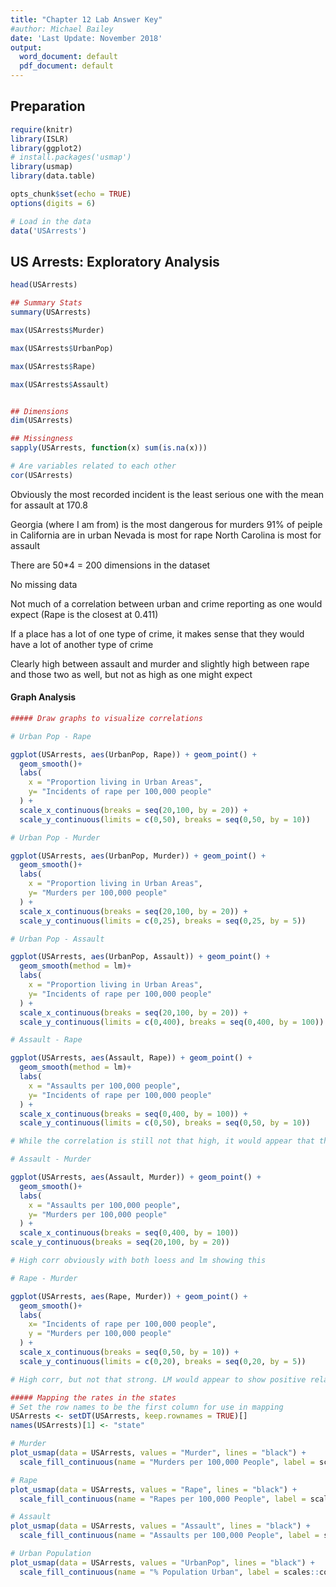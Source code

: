 ```yaml
---
title: "Chapter 12 Lab Answer Key"
#author: Michael Bailey
date: 'Last Update: November 2018'
output:
  word_document: default
  pdf_document: default
---
```

## Preparation
```r
require(knitr)
library(ISLR)
library(ggplot2)
# install.packages('usmap')
library(usmap)
library(data.table)

opts_chunk$set(echo = TRUE)
options(digits = 6)
```

```r
# Load in the data
data('USArrests')
```

## US Arrests: Exploratory Analysis

```r
head(USArrests)
```

```r

## Summary Stats
summary(USArrests)

max(USArrests$Murder)

max(USArrests$UrbanPop)

max(USArrests$Rape)

max(USArrests$Assault)


## Dimensions
dim(USArrests)

## Missingness
sapply(USArrests, function(x) sum(is.na(x)))

# Are variables related to each other
cor(USArrests)

```

Obviously the most recorded incident is the least serious one with the mean for assault at 170.8

Georgia (where I am from) is the most dangerous for murders 
91% of peiple in California are in urban
Nevada is most for rape
North Carolina is most for assault

There are 50*4 = 200 dimensions in the dataset

No missing data

Not much of a correlation between urban and crime reporting as one would expect (Rape is the closest at 0.411)

If a place has a lot of one type of crime, it makes sense that they would have a lot of another type of crime 

Clearly high between assault and murder and slightly high between rape and those two as well, but not as high as one might expect 

#### Graph Analysis 

```r

##### Draw graphs to visualize correlations

# Urban Pop - Rape

ggplot(USArrests, aes(UrbanPop, Rape)) + geom_point() +
  geom_smooth()+
  labs(
    x = "Proportion living in Urban Areas",
    y= "Incidents of rape per 100,000 people"
  ) +
  scale_x_continuous(breaks = seq(20,100, by = 20)) +
  scale_y_continuous(limits = c(0,50), breaks = seq(0,50, by = 10))
```


```r

# Urban Pop - Murder

ggplot(USArrests, aes(UrbanPop, Murder)) + geom_point() +
  geom_smooth()+
  labs(
    x = "Proportion living in Urban Areas",
    y= "Murders per 100,000 people"
  ) +
  scale_x_continuous(breaks = seq(20,100, by = 20)) +
  scale_y_continuous(limits = c(0,25), breaks = seq(0,25, by = 5))

```

```r
# Urban Pop - Assault

ggplot(USArrests, aes(UrbanPop, Assault)) + geom_point() +
  geom_smooth(method = lm)+
  labs(
    x = "Proportion living in Urban Areas",
    y= "Incidents of rape per 100,000 people"
  ) +
  scale_x_continuous(breaks = seq(20,100, by = 20)) +
  scale_y_continuous(limits = c(0,400), breaks = seq(0,400, by = 100))

```

```r
# Assault - Rape

ggplot(USArrests, aes(Assault, Rape)) + geom_point() +
  geom_smooth(method = lm)+
  labs(
    x = "Assaults per 100,000 people",
    y= "Incidents of rape per 100,000 people"
  ) +
  scale_x_continuous(breaks = seq(0,400, by = 100)) +
  scale_y_continuous(limits = c(0,50), breaks = seq(0,50, by = 10))

# While the correlation is still not that high, it would appear that there may be more of a story with urban and rape. 

```


```r
# Assault - Murder

ggplot(USArrests, aes(Assault, Murder)) + geom_point() +
  geom_smooth()+
  labs(
    x = "Assaults per 100,000 people",
    y= "Murders per 100,000 people"
  ) +
  scale_x_continuous(breaks = seq(0,400, by = 100))
scale_y_continuous(breaks = seq(20,100, by = 20))

# High corr obviously with both loess and lm showing this 
```


```r
# Rape - Murder

ggplot(USArrests, aes(Rape, Murder)) + geom_point() +
  geom_smooth()+
  labs(
    x= "Incidents of rape per 100,000 people",
    y = "Murders per 100,000 people"
  ) +
  scale_x_continuous(breaks = seq(0,50, by = 10)) +
  scale_y_continuous(limits = c(0,20), breaks = seq(0,20, by = 5))

# High corr, but not that strong. LM would appear to show positive relationship. 
```

```r
##### Mapping the rates in the states 
# Set the row names to be the first column for use in mapping
USArrests <- setDT(USArrests, keep.rownames = TRUE)[]
names(USArrests)[1] <- "state"

# Murder
plot_usmap(data = USArrests, values = "Murder", lines = "black") + 
  scale_fill_continuous(name = "Murders per 100,000 People", label = scales::comma, low = "white", high = "red") + labs(title = "Murder Rates in the US by State") + theme(legend.position = "right")
```

```r
# Rape
plot_usmap(data = USArrests, values = "Rape", lines = "black") + 
  scale_fill_continuous(name = "Rapes per 100,000 People", label = scales::comma, low = "white", high = "red") + labs(title = "Rape Rates in the US by State") + theme(legend.position = "right")

```

```r
# Assault
plot_usmap(data = USArrests, values = "Assault", lines = "black") + 
  scale_fill_continuous(name = "Assaults per 100,000 People", label = scales::comma, low = "white", high = "red") + labs(title = "Assault Rates in the US by State") + theme(legend.position = "right")

```

```r
# Urban Population
plot_usmap(data = USArrests, values = "UrbanPop", lines = "black") + 
  scale_fill_continuous(name = "% Population Urban", label = scales::comma, low = "white", high = "red") + labs(title = "% Urban by US State") + theme(legend.position = "right")

```